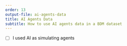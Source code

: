 ```yaml
---
order: 13
output-file: ai-agents-data
title: AI Agents Data
subtitle: How to use AI agents data in a BDM dataset
---
```


- [ ] I used AI as simulating agents
